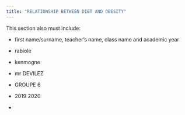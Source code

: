 ```yaml
---
title: "RELATIONSHIP BETWEEN DIET AND OBESITY"
---
```



This section also must include: 

- first name/surname, teacher’s name, class name and academic year

- rabiole
- kenmogne
- mr DEVILEZ
- GROUPE 6
- 2019 2020
-
